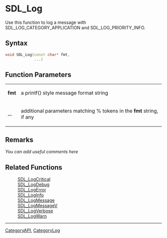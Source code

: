 
= SDL_Log =
Use this function to log a message with SDL_LOG_CATEGORY_APPLICATION and SDL_LOG_PRIORITY_INFO.


== Syntax ==
<syntaxhighlight lang='c++'>
void SDL_Log(const char* fmt,
             ...)
</syntaxhighlight>

== Function Parameters ==
{|
|'''fmt'''
|a printf() style message format string
|-
|'''...'''
|additional parameters matching % tokens in the '''fmt''' string, if any
|}

== Remarks ==
''You can add useful comments here''

== Related Functions ==
:[[SDL_LogCritical]]
:[[SDL_LogDebug]]
:[[SDL_LogError]]
:[[SDL_LogInfo]]
:[[SDL_LogMessage]]
:[[SDL_LogMessageV]]
:[[SDL_LogVerbose]]
:[[SDL_LogWarn]]


----
[[CategoryAPI]], [[CategoryLog]]
